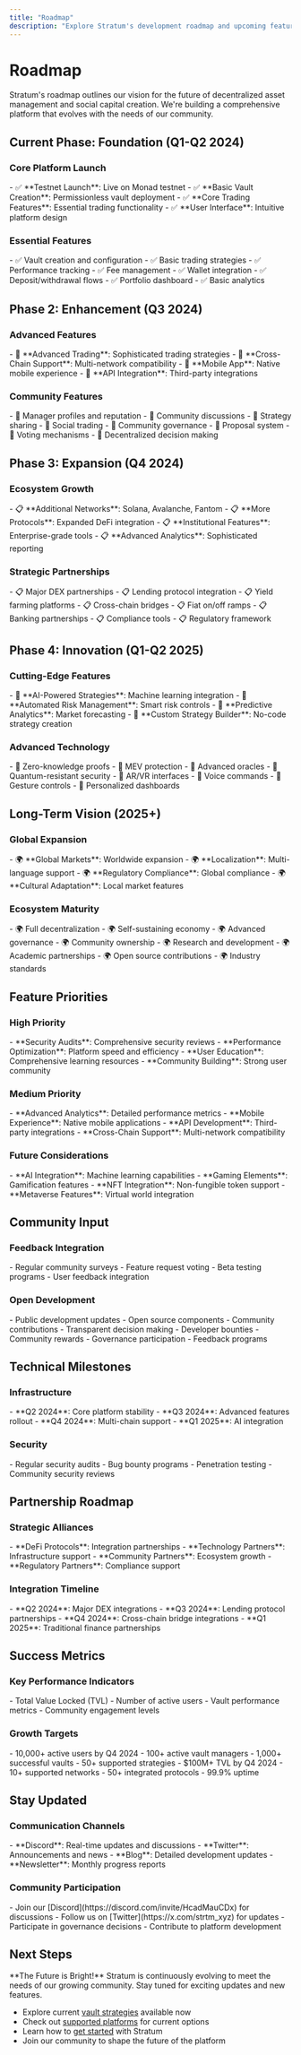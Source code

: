 ```yaml
---
title: "Roadmap"
description: "Explore Stratum's development roadmap and upcoming features"
---
```


# Roadmap

Stratum's roadmap outlines our vision for the future of decentralized asset management and social capital creation. We're building a comprehensive platform that evolves with the needs of our community.

## Current Phase: Foundation (Q1-Q2 2024)

### Core Platform Launch

<Card title="Platform Foundation" icon="rocket">
- ✅ **Testnet Launch**: Live on Monad testnet
- ✅ **Basic Vault Creation**: Permissionless vault deployment
- ✅ **Core Trading Features**: Essential trading functionality
- ✅ **User Interface**: Intuitive platform design
</Card>

### Essential Features

<Columns cols={2}>
<Card title="Vault Management" icon="cog">
- ✅ Vault creation and configuration
- ✅ Basic trading strategies
- ✅ Performance tracking
- ✅ Fee management
</Card>

<Card title="User Experience" icon="users">
- ✅ Wallet integration
- ✅ Deposit/withdrawal flows
- ✅ Portfolio dashboard
- ✅ Basic analytics
</Card>
</Columns>

## Phase 2: Enhancement (Q3 2024)

### Advanced Features

<Card title="Enhanced Functionality" icon="star">
- 🔄 **Advanced Trading**: Sophisticated trading strategies
- 🔄 **Cross-Chain Support**: Multi-network compatibility
- 🔄 **Mobile App**: Native mobile experience
- 🔄 **API Integration**: Third-party integrations
</Card>

### Community Features

<Columns cols={2}>
<Card title="Social Features" icon="users">
- 🔄 Manager profiles and reputation
- 🔄 Community discussions
- 🔄 Strategy sharing
- 🔄 Social trading
</Card>

<Card title="Governance" icon="vote">
- 🔄 Community governance
- 🔄 Proposal system
- 🔄 Voting mechanisms
- 🔄 Decentralized decision making
</Card>
</Columns>

## Phase 3: Expansion (Q4 2024)

### Ecosystem Growth

<Card title="Platform Expansion" icon="network-wired">
- 📋 **Additional Networks**: Solana, Avalanche, Fantom
- 📋 **More Protocols**: Expanded DeFi integration
- 📋 **Institutional Features**: Enterprise-grade tools
- 📋 **Advanced Analytics**: Sophisticated reporting
</Card>

### Strategic Partnerships

<Columns cols={2}>
<Card title="DeFi Integrations" icon="link">
- 📋 Major DEX partnerships
- 📋 Lending protocol integration
- 📋 Yield farming platforms
- 📋 Cross-chain bridges
</Card>

<Card title="Traditional Finance" icon="building">
- 📋 Fiat on/off ramps
- 📋 Banking partnerships
- 📋 Compliance tools
- 📋 Regulatory framework
</Card>
</Columns>

## Phase 4: Innovation (Q1-Q2 2025)

### Cutting-Edge Features

<Card title="Next-Generation Features" icon="lightbulb">
- 🔮 **AI-Powered Strategies**: Machine learning integration
- 🔮 **Automated Risk Management**: Smart risk controls
- 🔮 **Predictive Analytics**: Market forecasting
- 🔮 **Custom Strategy Builder**: No-code strategy creation
</Card>

### Advanced Technology

<Columns cols={2}>
<Card title="Technical Innovation" icon="microchip">
- 🔮 Zero-knowledge proofs
- 🔮 MEV protection
- 🔮 Advanced oracles
- 🔮 Quantum-resistant security
</Card>

<Card title="User Experience" icon="palette">
- 🔮 AR/VR interfaces
- 🔮 Voice commands
- 🔮 Gesture controls
- 🔮 Personalized dashboards
</Card>
</Columns>

## Long-Term Vision (2025+)

### Global Expansion

<Card title="Worldwide Reach" icon="globe">
- 🌍 **Global Markets**: Worldwide expansion
- 🌍 **Localization**: Multi-language support
- 🌍 **Regulatory Compliance**: Global compliance
- 🌍 **Cultural Adaptation**: Local market features
</Card>

### Ecosystem Maturity

<Columns cols={2}>
<Card title="Platform Maturity" icon="trophy">
- 🌍 Full decentralization
- 🌍 Self-sustaining economy
- 🌍 Advanced governance
- 🌍 Community ownership
</Card>

<Card title="Innovation Leadership" icon="rocket">
- 🌍 Research and development
- 🌍 Academic partnerships
- 🌍 Open source contributions
- 🌍 Industry standards
</Card>
</Columns>

## Feature Priorities

### High Priority

<Card title="Critical Features" icon="exclamation">
- **Security Audits**: Comprehensive security reviews
- **Performance Optimization**: Platform speed and efficiency
- **User Education**: Comprehensive learning resources
- **Community Building**: Strong user community
</Card>

### Medium Priority

<Card title="Important Features" icon="star">
- **Advanced Analytics**: Detailed performance metrics
- **Mobile Experience**: Native mobile applications
- **API Development**: Third-party integrations
- **Cross-Chain Support**: Multi-network compatibility
</Card>

### Future Considerations

<Card title="Future Features" icon="lightbulb">
- **AI Integration**: Machine learning capabilities
- **Gaming Elements**: Gamification features
- **NFT Integration**: Non-fungible token support
- **Metaverse Features**: Virtual world integration
</Card>

## Community Input

### Feedback Integration

<Card title="Community-Driven Development" icon="users">
- Regular community surveys
- Feature request voting
- Beta testing programs
- User feedback integration
</Card>

### Open Development

<Columns cols={2}>
<Card title="Transparency" icon="eye">
- Public development updates
- Open source components
- Community contributions
- Transparent decision making
</Card>

<Card title="Participation" icon="handshake">
- Developer bounties
- Community rewards
- Governance participation
- Feedback programs
</Card>
</Columns>

## Technical Milestones

### Infrastructure

<Card title="Technical Roadmap" icon="cog">
- **Q2 2024**: Core platform stability
- **Q3 2024**: Advanced features rollout
- **Q4 2024**: Multi-chain support
- **Q1 2025**: AI integration
</Card>

### Security

<Card title="Security Enhancements" icon="shield">
- Regular security audits
- Bug bounty programs
- Penetration testing
- Community security reviews
</Card>

## Partnership Roadmap

### Strategic Alliances

<Card title="Key Partnerships" icon="handshake">
- **DeFi Protocols**: Integration partnerships
- **Technology Partners**: Infrastructure support
- **Community Partners**: Ecosystem growth
- **Regulatory Partners**: Compliance support
</Card>

### Integration Timeline

<Card title="Integration Schedule" icon="calendar">
- **Q2 2024**: Major DEX integrations
- **Q3 2024**: Lending protocol partnerships
- **Q4 2024**: Cross-chain bridge integrations
- **Q1 2025**: Traditional finance partnerships
</Card>

## Success Metrics

### Key Performance Indicators

<Card title="Platform Metrics" icon="chart-line">
- Total Value Locked (TVL)
- Number of active users
- Vault performance metrics
- Community engagement levels
</Card>

### Growth Targets

<Columns cols={2}>
<Card title="User Growth" icon="users">
- 10,000+ active users by Q4 2024
- 100+ active vault managers
- 1,000+ successful vaults
- 50+ supported strategies
</Card>

<Card title="Platform Growth" icon="trending-up">
- $100M+ TVL by Q4 2024
- 10+ supported networks
- 50+ integrated protocols
- 99.9% uptime
</Card>
</Columns>

## Stay Updated

### Communication Channels

<Card title="Stay Informed" icon="megaphone">
- **Discord**: Real-time updates and discussions
- **Twitter**: Announcements and news
- **Blog**: Detailed development updates
- **Newsletter**: Monthly progress reports
</Card>

### Community Participation

<Card title="Get Involved" icon="users">
- Join our [Discord](https://discord.com/invite/HcadMauCDx) for discussions
- Follow us on [Twitter](https://x.com/strtm_xyz) for updates
- Participate in governance decisions
- Contribute to platform development
</Card>

## Next Steps

<Info>
**The Future is Bright!** Stratum is continuously evolving to meet the needs of our growing community. Stay tuned for exciting updates and new features.
</Info>

- Explore current [vault strategies](/basics/vault-strategies) available now
- Check out [supported platforms](/basics/supported-platforms) for current options
- Learn how to [get started](/user-guide/how-to-deposit) with Stratum
- Join our community to shape the future of the platform